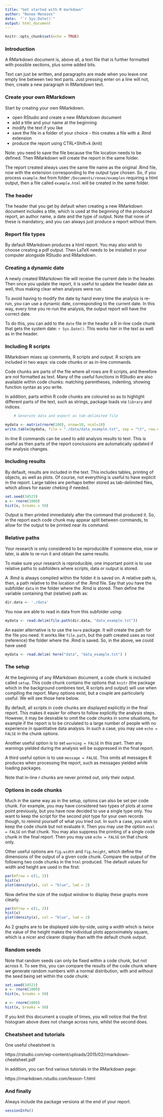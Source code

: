 ```yaml
---
title: "Get started with R markdown"
author: "Renee Menezes"
date:  "`r Sys.Date()`"
output: html_document
---
```


```r
knitr::opts_chunk$set(echo = TRUE)
```

### Introduction

A RMarkdown document is, above all, a text file that is further formatted with possible sections, plus some added bits.

Text can just be written, 
and paragraphs are made when you leave one empty line between two text parts.
Just pressing enter on a line will not, then, create a new paragraph in RMarkdown text.

### Create your own RMarkdown

Start by creating your own RMarkdown. 

- open RStudio and create a new RMarkdown document
- add a title and your name at the beginning
- modify the text if you like
- save the file in a folder of your choice - this creates a file with a .Rmd extension
- produce the report using CTRL+Shift+k (knit)

Note: you need to save the file because the file location needs to be defined. Then RMarkdown will create the report in the same folder.

The report created always uses the same file name as the original .Rmd file, now with the extension corresponding to the output type chosen. So, if you process `example.Rmd` from folder `/Documents/renee/examples` requiring a html output, then a file called `example.html` will be created in the 
same folder.



### The header

The header that you get by default when creating a new RMarkdown document includes a title, which is used at the beginning of the produced report, an author name, a date and the type of output. Note that none of these is mandatory, and you can always just produce a report without them.

### Report file types

By default RMarkdown produces a html report. You may also wish to choose creating a pdf output. Then LaTeX needs to be installed in your computer alongside RStudio and RMarkdown.


### Creating a dynamic date

A newly created RMarkdown file will receive the current date in the header. Then once you update the report, it is useful to update the header date as well, thus making clear when analyses were run.

To avoid having to modify the date by hand every time the analysis is re-run, you can use a dynamic date, corresponding to the current date. In this way, every time you re-run the analysis, the output report will have the correct date.

To do this, you can add to the `date` file in the header a R in-line code chunk that gets the system date: `r Sys.Date()`. This works hier in the text as well as in the header.


### Including R scripts

RMarkdown mixes up comments, R scripts and output. R scripts are included in two ways: via code chunks or as in-line commands.

Code chunks are parts of the file where all rows are R scripts, and therefore are not formatted as text. Many of the useful functions in RStudio are also available within code chunks: matching parentheses, indenting, showing function syntax as you write.

In addition, parts within R code chunks are coloured so as to highlight different parts of the text, such as strings, package loads via `library` and indices.

```r
    # Generate data and export as tab-delimited file

mydata <- matrix(rnorm(100), nrow=10, ncol=10)
write.table(mydata, file = "./data/data_example.txt", sep = "\t", row.names = F)
```

In-line R commands can be used to add analysis results to text. This is useful as then parts of the report conclusions are automatically updated if the analysis changes.

### Including results

By default, results are included in the text. This includes tables, printing of objects, as well as plots. Of course, not everything is useful to have explicit in the report. Large tables are perhaps better stored as tab-delimited files, which allows for easier cheking if needed. 

```r
set.seed(34523)
x <- rnorm(1000)
hist(x, breaks = 50)
```

Output is then printed immediately after the command that produced it. So, in the report each code chunk may appear split between commands, to allow for the output to be printed near its command. 

### Relative paths

Your research is only considered to be reproducible if someone else, now or later, is able to re-run it and obtain the same results. 

To make sure your research is reproducible, one important point is to use relative paths to subfolders where scripts, data or output is stored. 

A .Rmd is always compiled within the folder it is saved on. A relative path is, then, a path relative to the location of the .Rmd file. Say that you have the subfolder `data` in the folder where the .Rmd is stored. Then define the variable containing that (relative) path as:

```r
dir.data <- './data'
```

You now are able to read in data from this subfolder using:

```r
mydata <- read.delim(file.path(dir.data, "data_example.txt"))

```

An easier alternative is to use the `here` package. It will create the path for the file you need. It works like `file.path`, but the path created uses as root (reference) the folder where the .Rmd is saved. So, in the above, we could have used:

```r
mydata <- read.delim( here("data", "data_example.txt") )
```


### The setup

At the beginning of any RMarkdown document, a code chunk is included called `setup`. This code chunk contains the options that `knitr` (the package which in the background combines text, R scripts and output) will use when compiling the report. Many options exist, but a couple are particularly useful. We will see those here below.

By default, all scripts in code chunks are displayed explicitly in the final report. This makes it easier for others to follow explicitly the analysis steps. However, it may be desirable to omit the code chunks in some situations, for example if the report is to be circulated to a large number of people with no experience in quantitative data analysis. In such a case, you may use `echo = FALSE` in the chunk options.

Another useful option is to set `warning = FALSE` in this part. Then any warnings yielded during the analysis will be suppressed in the final report. 

A third useful option is to use `message = FALSE`. This omits all messages R produces when processing the report, such as messages yielded while loading packages.

Note that in-line r chunks are never printed out, only their output.

### Options in code chunks

Much in the same way as in the setup, options can also be set per code chunk. For example, you may have considered two types of plots at some point previously, but you have now decided to use a single type only. You want to keep the script for the second plot type for your own records though, to remind yourself of what you tried out. In such a case, you wish to keep the code chunk but not evaluate it. Then you may use the option `eval = FALSE` on that chunk. You may also suppress the printing of a single code chunk in the final report. Then you may use `echo = FALSE` on that chunk only.

Other useful options are `fig.width` and `fig.height`, which define the dimensions of the output of a given code chunk. Compare the output of the following two code chunks in the `html` produced. The default values for width and height are used in the first:

```r
par(mfrow = c(1, 2))
hist(x)
plot(density(x), col = "blue", lwd = 2)
```

Now define the size of the output window to display these graphs more clearly.

```r
par(mfrow = c(1, 2))
hist(x)
plot(density(x), col = "blue", lwd = 2)
```

As 2 graphs are to be displayed side-by-side, using a width which is twice the value of the height makes the individual plots approximately square, which is a nicer and clearer display than with the default chunk output.

### Random seeds

Note that random seeds can only be fixed within a code chunk, but not across it. To see this, you can compare the results of the code chunk where we generate random numbers with a normal distribution, with and without the seed being set within the code chunk:

```r
set.seed(34523)
x <- rnorm(1000)
hist(x, breaks = 50)
```

```r
x <- rnorm(1000)
hist(x, breaks = 50)
```

If you knit this document a couple of times, you will notice that the first histogram above does not change across runs, whilst the second does.

### Cheatsheet and tutorials

One useful cheatsheet is


https://rstudio.com/wp-content/uploads/2015/02/rmarkdown-cheatsheet.pdf


In addition, you can find various tutorials in the RMarkdown page:


https://rmarkdown.rstudio.com/lesson-1.html



### And finally

Always include the package versions at the end of your report.

```r
sessionInfo()
```
